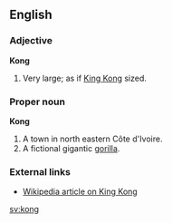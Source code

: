 ==English==

===Adjective===
'''Kong'''
# Very large; as if [[King Kong]] sized.

===Proper noun===
'''Kong'''
# A town in north eastern Côte d'Ivoire.
# A fictional gigantic [[gorilla]].

===External links===
*[[w:King Kong|Wikipedia article on King Kong]]

[[sv:kong]]